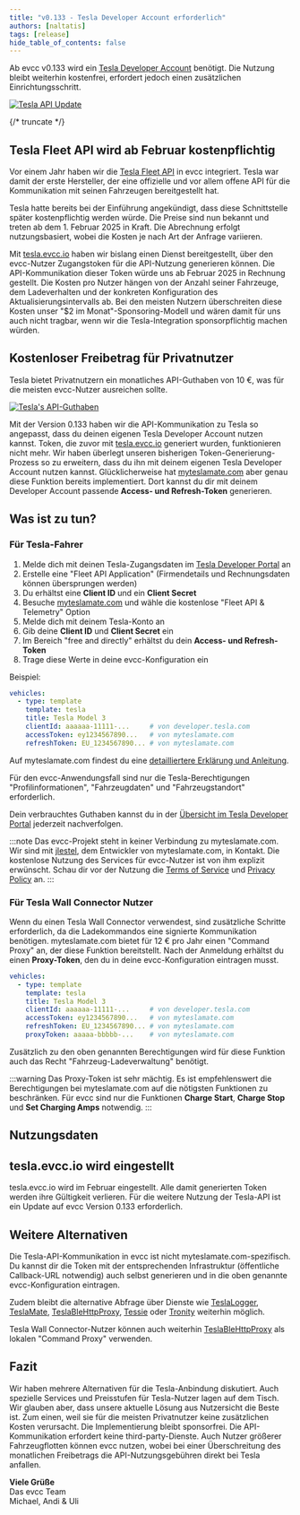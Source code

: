 ```yaml
---
title: "v0.133 - Tesla Developer Account erforderlich"
authors: [naltatis]
tags: [release]
hide_table_of_contents: false
---
```


Ab evcc v0.133 wird ein [Tesla Developer Account](https://developer.tesla.com/) benötigt.
Die Nutzung bleibt weiterhin kostenfrei, erfordert jedoch einen zusätzlichen Einrichtungsschritt.

[![Tesla API Update](tesla-api-update-wide.webp)](/blog/2025/01/20/tesla-api-update)

{/* truncate */}

## Tesla Fleet API wird ab Februar kostenpflichtig

Vor einem Jahr haben wir die [Tesla Fleet API](/blog/2024/02/01/v0.124-new-tesla-api) in evcc integriert.
Tesla war damit der erste Hersteller, der eine offizielle und vor allem offene API für die Kommunikation mit seinen Fahrzeugen bereitgestellt hat.

Tesla hatte bereits bei der Einführung angekündigt, dass diese Schnittstelle später kostenpflichtig werden würde.
Die Preise sind nun bekannt und treten ab dem 1. Februar 2025 in Kraft.
Die Abrechnung erfolgt nutzungsbasiert, wobei die Kosten je nach Art der Anfrage variieren.

Mit [tesla.evcc.io](https://tesla.evcc.io) haben wir bislang einen Dienst bereitgestellt, über den evcc-Nutzer Zugangstoken für die API-Nutzung generieren können.
Die API-Kommunikation dieser Token würde uns ab Februar 2025 in Rechnung gestellt.
Die Kosten pro Nutzer hängen von der Anzahl seiner Fahrzeuge, dem Ladeverhalten und der konkreten Konfiguration des Aktualisierungsintervalls ab.
Bei den meisten Nutzern überschreiten diese Kosten unser "$2 im Monat"-Sponsoring-Modell und wären damit für uns auch nicht tragbar, wenn wir die Tesla-Integration sponsorpflichtig machen würden.

## Kostenloser Freibetrag für Privatnutzer

Tesla bietet Privatnutzern ein monatliches API-Guthaben von 10 €, was für die meisten evcc-Nutzer ausreichen sollte.

[![Tesla's API-Guthaben](./tesla-credit-de.png)](https://developer.tesla.com/)

Mit der Version 0.133 haben wir die API-Kommunikation zu Tesla so angepasst, dass du deinen eigenen Tesla Developer Account nutzen kannst.
Token, die zuvor mit [tesla.evcc.io](https://tesla.evcc.io) generiert wurden, funktionieren nicht mehr.
Wir haben überlegt unseren bisherigen Token-Generierung-Prozess so zu erweitern, dass du ihn mit deinem eigenen Tesla Developer Account nutzen kannst.
Glücklicherweise hat [myteslamate.com](https://app.myteslamate.com) aber genau diese Funktion bereits implementiert.
Dort kannst du dir mit deinem Developer Account passende **Access- und Refresh-Token** generieren.

## Was ist zu tun?

### Für Tesla-Fahrer

1. Melde dich mit deinen Tesla-Zugangsdaten im [Tesla Developer Portal](https://developer.tesla.com/) an
2. Erstelle eine "Fleet API Application" (Firmendetails und Rechnungsdaten können übersprungen werden)
3. Du erhältst eine **Client ID** und ein **Client Secret**
4. Besuche [myteslamate.com](https://app.myteslamate.com/) und wähle die kostenlose "Fleet API & Telemetry" Option
5. Melde dich mit deinem Tesla-Konto an
6. Gib deine **Client ID** und **Client Secret** ein
7. Im Bereich "free and directly" erhältst du dein **Access- und Refresh-Token**
8. Trage diese Werte in deine evcc-Konfiguration ein

Beispiel:

```yaml {5-7}
vehicles:
  - type: template
    template: tesla
    title: Tesla Model 3
    clientId: aaaaaa-11111-...     # von developer.tesla.com
    accessToken: ey1234567890...   # von myteslamate.com
    refreshToken: EU_1234567890... # von myteslamate.com
```

Auf myteslamate.com findest du eine [detailliertere Erklärung und Anleitung](https://www.myteslamate.com/tesla-api-application-registration/).

Für den evcc-Anwendungsfall sind nur die Tesla-Berechtigungen "Profilinformationen", "Fahrzeugdaten" und "Fahrzeugstandort" erforderlich.

Dein verbrauchtes Guthaben kannst du in der [Übersicht im Tesla Developer Portal](https://developer.tesla.com/de_DE/dashboard/) jederzeit nachverfolgen.
    
:::note
Das evcc-Projekt steht in keiner Verbindung zu myteslamate.com.
Wir sind mit [jlestel](https://github.com/jlestel), dem Entwickler von myteslamate.com, in Kontakt.
Die kostenlose Nutzung des Services für evcc-Nutzer ist von ihm explizit erwünscht.
Schau dir vor der Nutzung die [Terms of Service](https://www.myteslamate.com/terms-of-service) und [Privacy Policy](https://www.myteslamate.com/privacy-policy) an.
:::

### Für Tesla Wall Connector Nutzer

Wenn du einen Tesla Wall Connector verwendest, sind zusätzliche Schritte erforderlich, da die Ladekommandos eine signierte Kommunikation benötigen.
myteslamate.com bietet für 12 € pro Jahr einen "Command Proxy" an, der diese Funktion bereitstellt.
Nach der Anmeldung erhältst du einen **Proxy-Token**, den du in deine evcc-Konfiguration eintragen musst.

```yaml {8}
vehicles:
  - type: template
    template: tesla
    title: Tesla Model 3
    clientId: aaaaaa-11111-...     # von developer.tesla.com
    accessToken: ey1234567890...   # von myteslamate.com
    refreshToken: EU_1234567890... # von myteslamate.com
    proxyToken: aaaaa-bbbbb-...    # von myteslamate.com
```

Zusätzlich zu den oben genannten Berechtigungen wird für diese Funktion auch das Recht "Fahrzeug-Ladeverwaltung" benötigt.

:::warning
Das Proxy-Token ist sehr mächtig.
Es ist empfehlenswert die Berechtigungen bei myteslamate.com auf die nötigsten Funktionen zu beschränken.
Für evcc sind nur die Funktionen **Charge Start**, **Charge Stop** und **Set Charging Amps** notwendig.
:::

## Nutzungsdaten

## tesla.evcc.io wird eingestellt

tesla.evcc.io wird im Februar eingestellt.
Alle damit generierten Token werden ihre Gültigkeit verlieren.
Für die weitere Nutzung der Tesla-API ist ein Update auf evcc Version 0.133 erforderlich.

## Weitere Alternativen

Die Tesla-API-Kommunikation in evcc ist nicht myteslamate.com-spezifisch.
Du kannst dir die Token mit der entsprechenden Infrastruktur (öffentliche Callback-URL notwendig) auch selbst generieren und in die oben genannte evcc-Konfiguration eintragen.

Zudem bleibt die alternative Abfrage über Dienste wie [TeslaLogger](https://docs.evcc.io/docs/devices/vehicles#teslalogger), [TeslaMate](https://docs.evcc.io/docs/devices/vehicles#teslamate), [TeslaBleHttpProxy](https://docs.evcc.io/docs/devices/vehicles#tesla-ble), [Tessie](https://docs.evcc.io/docs/devices/vehicles#tessie) oder [Tronity](https://docs.evcc.io/docs/devices/vehicles#tronity) weiterhin möglich.

Tesla Wall Connector-Nutzer können auch weiterhin [TeslaBleHttpProxy](https://github.com/wimaha/TeslaBleHttpProxy) als lokalen "Command Proxy" verwenden.

## Fazit

Wir haben mehrere Alternativen für die Tesla-Anbindung diskutiert.
Auch spezielle Services und Preisstufen für Tesla-Nutzer lagen auf dem Tisch.
Wir glauben aber, dass unsere aktuelle Lösung aus Nutzersicht die Beste ist.
Zum einen, weil sie für die meisten Privatnutzer keine zusätzlichen Kosten verursacht.
Die Implementierung bleibt sponsorfrei.
Die API-Kommunikation erfordert keine third-party-Dienste.
Auch Nutzer größerer Fahrzeugflotten können evcc nutzen, wobei bei einer Überschreitung des monatlichen Freibetrags die API-Nutzungsgebühren direkt bei Tesla anfallen.

**Viele Grüße**<br/>
Das evcc Team<br/>
Michael, Andi & Uli